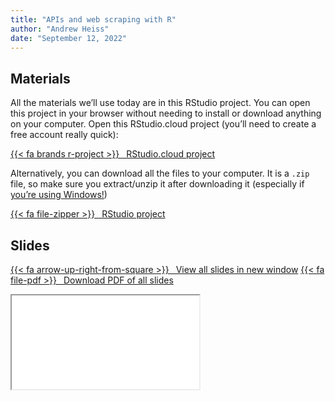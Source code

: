 ```yaml
---
title: "APIs and web scraping with R"
author: "Andrew Heiss"
date: "September 12, 2022"
---
```


## Materials

All the materials we'll use today are in this RStudio project. You can open this project in your browser without needing to install or download anything on your computer. Open this RStudio.cloud project (you'll need to create a free account really quick):

<p class="text-center"><a class="btn btn-info btn-lg" target="_blank" href="https://rstudio.cloud/content/4486735">{{< fa brands r-project >}} &ensp;RStudio.cloud project</a></p>

Alternatively, you can download all the files to your computer. It is a `.zip` file, so make sure you extract/unzip it after downloading it (especially if [you're using Windows!](https://evalf22.classes.andrewheiss.com/resource/unzipping.html))

<p class="text-center"><a class="btn btn-info btn-lg" target="_blank" href="project.zip">{{< fa file-zipper >}} &ensp;RStudio project</a></p>

## Slides

<p class="text-center"><a class="btn btn-success btn-lg" target="_blank" href="presentation/">{{< fa arrow-up-right-from-square >}} &ensp;View all slides in new window</a> <a class="btn btn-success btn-lg" target="_blank" href="presentation/slides.pdf" role="button">{{< fa file-pdf >}} &ensp;Download PDF of all slides</a></p>

<div class="ratio ratio-16x9">
<iframe class="slide-deck" src="presentation/"></iframe>
</div>
